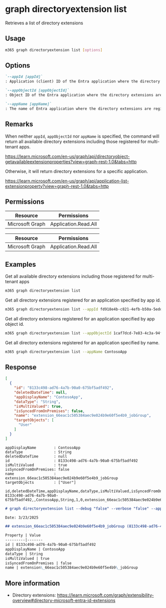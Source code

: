 
# graph directoryextension list

Retrieves a list of directory extensions

## Usage

```sh
m365 graph directoryextension list [options]
```

## Options

```md definition-list
`--appId [appId]`
: Application (client) ID of the Entra application where the directory extensions are registered. Specify either `appId`, `appObjectId` or `appName`, but not multiple.

`--appObjectId [appObjectId]`
: Object ID of the Entra application where the directory extensions are registered. Specify either `appId`, `appObjectId` or `appName`, but not multiple.

`--appName [appName]`
: The name of Entra application where the directory extensions are registered. Specify either `appId`, `appObjectId` or `appName`, but not multiple.
```

<Global />

## Remarks

When neither `appId`, `appObjectId` nor `appName` is specified, the command will return all available directory extensions including those registered for multi-tenant apps.

https://learn.microsoft.com/en-us/graph/api/directoryobject-getavailableextensionproperties?view=graph-rest-1.0&tabs=http

Otherwise, it will return directory extensions for a specific application.

https://learn.microsoft.com/en-us/graph/api/application-list-extensionproperty?view=graph-rest-1.0&tabs=http

## Permissions
<Tabs>
  <TabItem value="Delegated">

  | Resource        | Permissions          |
  |-----------------|----------------------|
  | Microsoft Graph | Application.Read.All |

  </TabItem>
  <TabItem value="Application">

  | Resource        | Permissions          |
  |-----------------|----------------------|
  | Microsoft Graph | Application.Read.All |

  </TabItem>
</Tabs>

## Examples

Get all available directory extensions including those registered for multi-tenant apps

```sh
m365 graph directoryextension list
```

Get all directory extensions registered for an application specified by app id.

```sh
m365 graph directoryextension list --appId fd918e4b-c821-4efb-b50a-5eddd23afc6f
```

Get all directory extensions registered for an application specified by app object id.

```sh
m365 graph directoryextension list --appObjectId 1caf7dcd-7e83-4c3a-94f7-932a1299c844
```

Get all directory extensions registered for an application specified by name.

```sh
m365 graph directoryextension list --appName ContosoApp
```

## Response

<Tabs>
  <TabItem value="JSON">

  ```json
  [
    {
      "id": "8133c498-ad76-4a7b-90a0-675bf5adf492",
      "deletedDateTime": null,
      "appDisplayName": "ContosoApp",
      "dataType": "String",
      "isMultiValued": true,
      "isSyncedFromOnPremises": false,
      "name": "extension_66eac1c505384aec9e024b9e60f5e4b9_jobGroup",
      "targetObjects": [
        "User"
      ]
    }
  ]
  ```

  </TabItem>
  <TabItem value="Text">

  ```text
  appDisplayName        : ContosoApp
  dataType              : String
  deletedDateTime       : null
  id                    : 8133c498-ad76-4a7b-90a0-675bf5adf492
  isMultiValued         : true
  isSyncedFromOnPremises: false
  name                  : extension_66eac1c505384aec9e024b9e60f5e4b9_jobGroup
  targetObjects         : ["User"]
  ```

  </TabItem>
  <TabItem value="CSV">

  ```csv
  id,deletedDateTime,appDisplayName,dataType,isMultiValued,isSyncedFromOnPremises,name
  8133c498-ad76-4a7b-90a0-675bf5adf492,,ContosoApp,String,1,0,extension_66eac1c505384aec9e024b9e60f5e4b9_jobGroup
  ```

  </TabItem>
  <TabItem value="Markdown">

  ```md
  # graph directoryextension list --debug "false" --verbose "false" --appId "66eac1c5-0538-4aec-9e02-4b9e60f5e4b9"

  Date: 3/23/2025

  ## extension_66eac1c505384aec9e024b9e60f5e4b9_jobGroup (8133c498-ad76-4a7b-90a0-675bf5adf492)

  Property | Value
  ---------|-------
  id | 8133c498-ad76-4a7b-90a0-675bf5adf492
  appDisplayName | ContosoApp
  dataType | String
  isMultiValued | true
  isSyncedFromOnPremises | false
  name | extension\_66eac1c505384aec9e024b9e60f5e4b9\_jobGroup
  ```

  </TabItem>
</Tabs>

## More information

- Directory extensions: https://learn.microsoft.com/graph/extensibility-overview#directory-microsoft-entra-id-extensions
